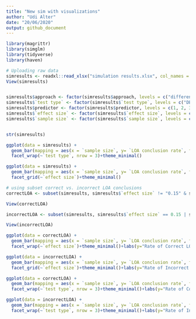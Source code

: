 ```yaml
---
title: "New sim with visualizations"
author: "Udi Alter"
date: "20/06/2020"
output: github_document
---
```


```r

library(magrittr)
library(simglm)
library(tidyverse)
library(haven)

```

```r
# Uploading raw data
simresults <- readxl::read_xlsx("simulation results.xlsx", col_names = TRUE)
View(simresults)


simresults$approach <- factor(simresults$approach, levels = c("difference based", "equivalence based"), ordered = FALSE)
simresults$`test type` <- factor(simresults$`test type`, levels = c("DB", "TOST", "AH"), ordered = TRUE)
simresults$predictor <- factor(simresults$predictor, levels = c(1, 2, 3, 4, 5), ordered = TRUE)
simresults$`effect size` <- factor(simresults$`effect size`, levels = c(0, 0.05, 0.1, 0.15, 0.2), ordered = TRUE)
simresults$`sample size` <- factor(simresults$`sample size`, levels = c(50, 75, 100, 250, 500, 1000), ordered = TRUE)


str(simresults)

```







```r


ggplot(data = simresults) + 
  geom_bar(mapping = aes(x = `sample size`, y= `LOA conclusion rate`, fill = `effect size`),stat = "identity", position = "dodge")+ 
  facet_wrap(~`test type`, nrow = 3)+theme_minimal()


```
```r

ggplot(data = simresults) + 
  geom_bar(mapping = aes(x = `sample size`, y= `LOA conclusion rate`, fill = `test type`),stat = "identity", position = "dodge")+ 
  facet_grid(~`effect size`)+theme_minimal()
```


```r
# using subset correct vs. incorrect LOA conclusions
correctLOA <- subset(simresults, simresults$`effect size` != "0.15" & simresults$`effect size` != "0.2") 

View(correctLOA)

incorrectLOA <- subset(simresults, simresults$`effect size` == 0.15 | simresults$`effect size` == 0.2) 

View(incorrectLOA)

```

```r
ggplot(data = correctLOA) + 
  geom_bar(mapping = aes(x = `sample size`, y= `LOA conclusion rate`, fill = `test type`),stat = "identity", position = "dodge")+ 
  facet_wrap(~`effect size`)+theme_minimal()+labs(y="Rate of Correct LOA Conclusions", x = "Sample Size")

```
```r
ggplot(data = incorrectLOA) + 
  geom_bar(mapping = aes(x = `sample size`, y= `LOA conclusion rate`, fill = `test type`),stat = "identity", position = "dodge")+ 
  facet_grid(~`effect size`)+theme_minimal()+labs(y="Rate of Incorrect LOA Conclusions", x = "Sample Size")
```

```r
ggplot(data = correctLOA) + 
  geom_bar(mapping = aes(x = `sample size`, y= `LOA conclusion rate`, fill = `effect size`),stat = "identity", position = "dodge")+ 
  facet_wrap(~`test type`, nrow = 3)+theme_minimal()+labs(y="Rate of Correct LOA Conclusions", x = "Sample Size")

```
```r
ggplot(data = incorrectLOA) + 
  geom_bar(mapping = aes(x = `sample size`, y= `LOA conclusion rate`, fill = `effect size`),stat = "identity", position = "dodge")+ 
  facet_wrap(~`test type`, nrow = 3)+theme_minimal()+labs(y="Rate of Incorrect LOA Conclusions", x = "Sample Size")

```
